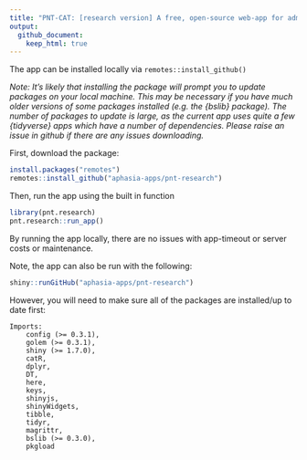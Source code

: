 ```yaml
---
title: "PNT-CAT: [research version] A free, open-source web-app for administering the computer adative Philadelphia Naming Test"
output:
  github_document:
    keep_html: true
---
```



<!-- README.md is generated from README.Rmd. Please edit that file -->

The app can be installed locally via `remotes::install_github()`

*Note: It's likely that installing the package will prompt you to update packages on your local machine. This may be necessary if you have much older versions of some packages installed (e.g. the {bslib} package). The number of packages to update is large, as the current app uses quite a few {tidyverse} apps which have a number of dependencies. Please raise an issue in github if there are any issues downloading.*

First, download the package: 

```r
install.packages("remotes")
remotes::install_github("aphasia-apps/pnt-research")
```

Then, run the app using the built in function

```r
library(pnt.research)
pnt.research::run_app()
```

By running the app locally, there are no issues with app-timeout or server costs or maintenance. 

Note, the app can also be run with the following:

```r
shiny::runGitHub("aphasia-apps/pnt-research")
```

However, you will need to make sure all of the packages are installed/up to date first: 

```
Imports: 
    config (>= 0.3.1),
    golem (>= 0.3.1),
    shiny (>= 1.7.0),
    catR,
    dplyr,
    DT,
    here,
    keys,
    shinyjs,
    shinyWidgets,
    tibble,
    tidyr,
    magrittr,
    bslib (>= 0.3.0),
    pkgload
```

